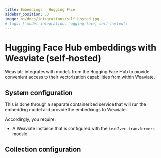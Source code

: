 ```yaml
---
title: Embeddings - Hugging Face
sidebar_position: 10
image: og/docs/integrations/self-hosted.jpg
# tags: ['model integration, hugging face, self-hosted']
---
```



<BetaPageNote />

# Hugging Face Hub embeddings with Weaviate (self-hosted)

Weaviate integrates with models from the Hugging Face Hub to provide convenient access to their vectorization capabilities from within Weaviate.

## System configuration

This is done through a separate containerized service that will run the embedding model and provide the embeddings to Weaviate.

Accordingly, you require:

- A Weaviate instance that is configured with the `text2vec-transformers` module

## Collection configuration




<DocsMoreResources />
